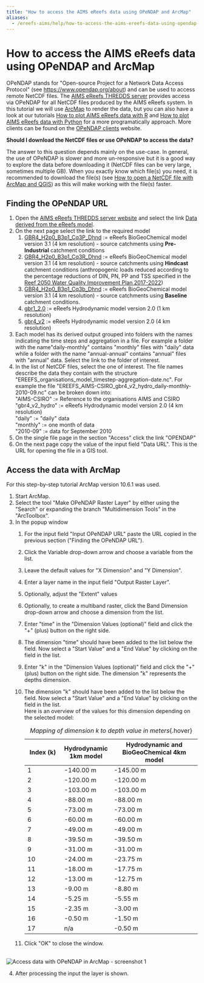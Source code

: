 ```yaml
---
title: "How to access the AIMS eReefs data using OPeNDAP and ArcMap"
aliases:
  - /ereefs-aims/help/how-to-access-the-aims-ereefs-data-using-opendap-and-arcmap
---
```


How to access the AIMS eReefs data using OPeNDAP and ArcMap
===========================================================

OPeNDAP stands for \"Open-source Project for a Network Data Access
Protocol\" (see <https://www.opendap.org/about>) and can be used to
access remote NetCDF files. The [AIMS eReefs THREDDS
server](https://thredds.ereefs.aims.gov.au/) provides access via OPeNDAP
for all NetCDF files produced by the AIMS eReefs system. In this
tutorial we will use [ArcMap](https://desktop.arcgis.com/en/arcmap/) to
render the data, but you can also have a look at our tutorials [How to
plot AIMS eReefs data with
R](../how-to-plot-aims-ereefs-data-with-r/index.qmd) and [How to
plot AIMS eReefs data with
Python](../how-to-plot-aims-ereefs-data-with-python/index.qmd) for
a more programatically approach. More clients can be found on the
[OPeNDAP clients](https://www.opendap.org/support/OPeNDAP-clients)
website.

**Should I download the NetCDF files or use OPeNDAP to access the
data?**

The answer to this question depends mainly on the use-case. In general,
the use of OPeNDAP is slower and more un-responsive but it is a good way
to explore the data before downloading it (NetCDF files can be very
large, sometimes multiple GB). When you exactly know which file(s) you
need, it is recommended to download the file(s) (see [How to open a
NetCDF file with ArcMap and
QGIS](../how-to-open-a-NetCDF-file-with-ArcMap-and-QGIS/index.qmd))
as this will make working with the file(s) faster.

Finding the OPeNDAP URL
-----------------------

1.  Open the [AIMS eReefs THREDDS server
    website](https://thredds.ereefs.aims.gov.au/) and select the link
    [Data derived from the eReefs
    model](https://thredds.ereefs.aims.gov.au/thredds/catalog/catalog.html).
2.  On the next page select the link to the required model
    1.  [GBR4\_H2p0\_B3p1\_Cq3P\_Dhnd](https://thredds.ereefs.aims.gov.au/thredds/catalog/ereefs/GBR4_H2p0_B3p1_Cq3P_Dhnd.html)
        := eReefs BioGeoChemical model version 3.1 (4 km resolution) -
        source catchments using **Pre-Industrial** catchment conditions
    2.  [GBR4\_H2p0\_B3p1\_Cq3R\_Dhnd](https://thredds.ereefs.aims.gov.au/thredds/catalog/ereefs/GBR4_H2p0_B3p1_Cq3R_Dhnd.html)
        := eReefs BioGeoChemical model version 3.1 (4 km resolution) -
        source catchments using **Hindcast** catchment conditions
        (anthropogenic loads reduced according to the percentage
        reductions of DIN, PN, PP and TSS specified in the [Reef 2050
        Water Quality Improvement Plan
        2017-2022](https://www.reefplan.qld.gov.au/__data/assets/pdf_file/0017/46115/reef-2050-water-quality-improvement-plan-2017-22.pdf))
    3.  [GBR4\_H2p0\_B3p1\_Cq3b\_Dhnd](https://thredds.ereefs.aims.gov.au/thredds/catalog/ereefs/GBR4_H2p0_B3p1_Cq3b_Dhnd.html)
        := eReefs BioGeoChemical model version 3.1 (4 km resolution) -
        source catchments using **Baseline** catchment conditions.
    4.  [gbr1\_2.0](https://thredds.ereefs.aims.gov.au/thredds/catalog/ereefs/gbr1_2-0.html)
        := eReefs Hydrodynamic model version 2.0 (1 km resolution)
    5.  [gbr4\_v2](https://thredds.ereefs.aims.gov.au/thredds/catalog/ereefs/gbr4_v2.html)
        := eReefs Hydrodynamic model version 2.0 (4 km resolution)
3.  Each model has its derived output grouped into folders with the
    names indicating the time steps and aggregation in a file. For
    example a folder with the name\"daily-monthly\" contains \"monthly\"
    files with \"daily\" data while a folder with the name
    \"annual-annual\" contains \"annual\" files with \"annual\" data.
    Select the link to the folder of interest.
4.  In the list of NetCDF files, select the one of interest. The file
    names describe the data they contain with the structure
    \"EREEFS\_organisations\_model\_timestep-aggregation-date.nc\". For
    example the file
    \"EREEFS\_AIMS-CSIRO\_gbr4\_v2\_hydro\_daily-monthly-2010-09.nc\"
    can be broken down into:\
    \"AIMS-CSIRO\" := Reference to the organisations AIMS and CSIRO\
    \"gbr4\_v2\_hydro\" := eReefs Hydrodynamic model version 2.0 (4 km
    resolution)\
    \"daily\" := \"daily\" data\
    \"monthly\" := one month of data\
    \"2010-09\" := data for September 2010
5.  On the single file page in the section \"Access\" click the link
    \"OPENDAP\"
6.  On the next page copy the value of the input field \"Data URL\".
    This is the URL for opening the file in a GIS tool.

Access the data with ArcMap
---------------------------

For this step-by-step tutorial ArcMap version 10.6.1 was used.

1.  Start ArcMap.
2.  Select the tool \"Make OPeNDAP Raster Layer\" by either using the
    \"Search\" or expanding the branch \"Multidimension Tools\" in the
    \"ArcToolbox\".
3.  In the popup window
    1.  For the input field \"Input OPeNDAP URL\" paste the URL copied
        in the previous section (\"Finding the OPeNDAP URL\").
    2.  Click the Variable drop-down arrow and choose a variable from
        the list.
    3.  Leave the default values for \"X Dimension\" and \"Y
        Dimension\".
    4.  Enter a layer name in the input field \"Output Raster Layer\".
    5.  Optionally, adjust the \"Extent\" values
    6.  Optionally, to create a multiband raster, click the Band
        Dimension drop-down arrow and choose a dimension from the list.
    7.  Enter \"time\" in the \"Dimension Values (optional)\" field and
        click the \"+\" (plus) button on the right side.
    8.  The dimension \"time\" should have been added to the list below
        the field. Now select a \"Start Value\" and a \"End Value\" by
        clicking on the field in the list.
    9.  Enter \"k\" in the \"Dimension Values (optional)\" field and
        click the \"+\" (plus) button on the right side. The dimension
        \"k\" represents the depths dimension.
    10. The dimension \"k\" should have been added to the list below the
        field. Now select a \"Start Value\" and a \"End Value\" by
        clicking on the field in the list.\
        Here is an overview of the values for this dimension depending
        on the selected model:
          
          | **Index (k)**   | **Hydrodynamic 1km model** | **Hydrodynamic and BioGeoChemical 4km model** |
          | --------------- | -----------------          | ------------------------------------          |
          | 1               | -140.00 m                  | -145.00 m                                     |
          | 2               | -120.00 m                  | -120.00 m                                     |
          | 3               | -103.00 m                  | -103.00 m                                     |
          | 4               | -88.00 m                   | -88.00 m                                      |
          | 5               | -73.00 m                   | -73.00 m                                      |
          | 6               | -60.00 m                   | -60.00 m                                      |
          | 7               | -49.00 m                   | -49.00 m                                      |
          | 8               | -39.50 m                   | -39.50 m                                      |
          | 9               | -31.00 m                   | -31.00 m                                      |
          | 10              | -24.00 m                   | -23.75 m                                      |
          | 11              | -18.00 m                   | -17.75 m                                      |
          | 12              | -13.00 m                   | -12.75 m                                      |
          | 13              | -9.00 m                    | -8.80 m                                       |
          | 14              | -5.25 m                    | -5.55 m                                       |
          | 15              | -2.35 m                    | -3.00 m                                       |
          | 16              | -0.50 m                    | -1.50 m                                       |
          | 17              | n/a                        | -0.50 m                                       |

          : *Mapping of dimension k to depth value in meters*{.hover}

    11. Click \"OK\" to close the window.

<br>![Access data with OPeNDAP in ArcMap - screenshot 1](./access-data-with-opendap-in-arcmap-screenshot1.png)

4.  After processing the input the layer is shown.
